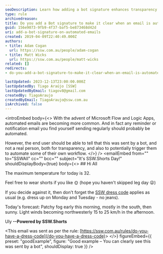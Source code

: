```yaml
---
seoDescription: Learn how adding a bot signature enhances transparency in automated emails for better user understanding.
type: rule
archivedreason:
title: Do you add a Bot signature to make it clear when an email is automated?
guid: 156e9073-9fb9-4f37-baf5-be873468d42d
uri: add-a-bot-signature-on-automated-emails
created: 2019-04-09T22:40:49.000Z
authors:
- title: Adam Cogan
  url: https://ssw.com.au/people/adam-cogan
- title: Matt Wicks
  url: https://ssw.com.au/people/matt-wicks
related: []
redirects:
- do-you-add-a-bot-signature-to-make-it-clear-when-an-email-is-automated

lastUpdated: 2023-12-13T23:00:00.000Z
lastUpdatedBy: Tiago Araújo [SSW]
lastUpdatedByEmail: tiagov8@gmail.com
createdBy: TiagoAraujo
createdByEmail: TiagoAraujo@ssw.com.au
isArchived: false
---
```


<introEmbed
  body={<>
With the advent of Microsoft Flow and Logic Apps, automated emails are becoming more common. And in fact any reminder or notification email you find yourself sending regularly should probably be automated.

However, the end user should be able to tell that this was sent by a bot, and not a real person, both for transparency, and also to potentially trigger them to automate some of their own workflow.
  </>}
/>
<emailEmbed
  from=""
  to="SSWAll"
  cc=""
  bcc=""
  subject="It's SSW.Shorts Day!"
  shouldDisplayBody={true}
  body={<>
    ## Hi All

The maximum temperature for today is 32.

Feel free to wear shorts if you like 🌞 (hope you haven't skipped leg day 😜)

If you decide against it, then don't forget the [SSW dress code](/do-you-have-a-dress-code) applies as usual (e.g. dress up on Monday and Tuesday - no jeans).

Today's forecast:
Patchy fog early this morning, mostly in the south, then sunny. Light winds becoming northwesterly 15 to 25 km/h in the afternoon.

Uly
**--Powered by SSW.Shorts**

&lt;This email was sent as per the rule: [https://ssw.com.au/rules/do-you-have-a-dress-code](/do-you-have-a-dress-code)&gt;
  </>}
  figureEmbed={{
    preset: "goodExample",
    figure: "Good example – You can clearly see this was sent by a bot",
    shouldDisplay: true
  }}
/>
